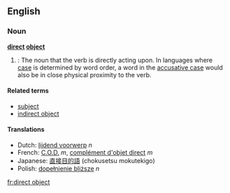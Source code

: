==English==
===Noun===
'''[[direct]] [[object]]'''

#{{grammar}}: The noun that the verb is directly acting upon. In languages where [[case]] is determined by word order, a word in the [[accusative case]] would also be in close physical proximity to the verb.

<!--Ex: I see the car. (car is the direct object) --Wikipedia.
-->
====Related terms====
*[[subject]]
*[[indirect object]]

====Translations====
*Dutch: [[lijdend voorwerp]] ''n''
*French: [[C.O.D.]] ''m'', [[complément d'objet direct]] ''m''
*Japanese: [[直接目的語]] (chokusetsu mokutekigo)
*Polish: [[dopełnienie bliższe]] ''n''

[[fr:direct object]]